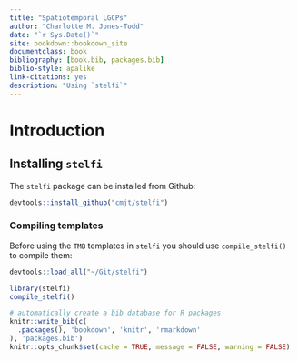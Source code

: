 ```yaml
--- 
title: "Spatiotemporal LGCPs"
author: "Charlotte M. Jones-Todd"
date: "`r Sys.Date()`"
site: bookdown::bookdown_site
documentclass: book
bibliography: [book.bib, packages.bib]
biblio-style: apalike
link-citations: yes
description: "Using `stelfi`"
---
```


# Introduction {#install}

## Installing `stelfi`

The `stelfi` package can be installed from Github:

```r
devtools::install_github("cmjt/stelfi")
```

### Compiling templates

Before using the  `TMB` templates in `stelfi` you should use `compile_stelfi()` to compile them:

```r
devtools::load_all("~/Git/stelfi")
```

```r
library(stelfi)
compile_stelfi()
```


```r
# automatically create a bib database for R packages
knitr::write_bib(c(
  .packages(), 'bookdown', 'knitr', 'rmarkdown'
), 'packages.bib')
knitr::opts_chunk$set(cache = TRUE, message = FALSE, warning = FALSE)
```
